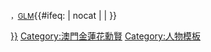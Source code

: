 <span style="font-size:smaller">，[[金蓮花勳章|GLM]]</span><includeonly>{{#ifeq: {{{1|}}} | nocat | | [[Category:澳門金蓮花勳賢|{{{1|{{PAGENAME}}}}}]] }}</includeonly><noinclude>[[Category:澳門金蓮花勳賢]][[Category:人物模板]]</noinclude>